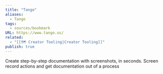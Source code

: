 ```yaml
---
title: "Tango"
aliases:
  - Tango
tags:
  - sources/bookmark
URL: https://www.tango.us/
related:
  - "[[🗺️ Creator Tooling|Creator Tooling]]"
publish: true
---
```




Create step-by-step documentation with screenshots, in seconds. Screen record actions and get documentation out of a process